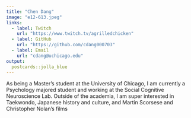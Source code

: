 ```yaml
---
title: "Chen Dang"
image: "e12-613.jpeg"
links:
  - label: Twitch
    url: "https://www.twitch.tv/agrilledchicken"
  - label: GitHub
    url: "https://github.com/cdang000703"
  - label: Email
    url: "cdang@uchicago.edu"
output:
  postcards::jolla_blue
---
```

 
As being a Master's student at the University of Chicago, I am currently a Psychology majored student and working at the Social Cognitive Neuroscience Lab. Outside of the academia, I am super interested in Taekwondo, Japanese history and culture, and Martin Scorsese and Christopher Nolan's films
